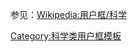{{Userbox
  |id=[[File:Kepler-22b.jpg|70px]]
  |id-c=#c1e1ec
  |info=這個用戶對'''[[太陽系外行星]]'''很有興趣。
  |info-c=#e8f5f8
  |info-s=9
  |border-c=#77E0E8
}}
<noinclude>
<p style="clear: both; padding-top: 2em">
参见：[[Wikipedia:用户框/科学]]
</p>
[[Category:科学类用户框模板]]
</noinclude>